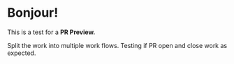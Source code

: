 # Bonjour!

This is a test for a <strong>PR Preview.</strong>

Split the work into multiple work flows.  Testing if PR open and close work as expected.